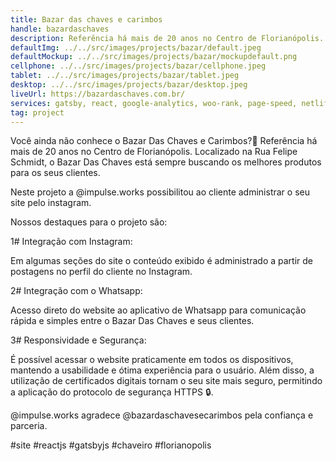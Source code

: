 ```yaml
---
title: Bazar das chaves e carimbos
handle: bazardaschaves
description: Referência há mais de 20 anos no Centro de Florianópolis. Localizado na Rua Felipe Schmidt, o Bazar Das Chaves está sempre buscando os melhores produtos para os seus clientes.
defaultImg: ../../src/images/projects/bazar/default.jpeg
defaultMockup: ../../src/images/projects/bazar/mockupdefault.png
cellphone: ../../src/images/projects/bazar/cellphone.jpeg
tablet: ../../src/images/projects/bazar/tablet.jpeg
desktop: ../../src/images/projects/bazar/desktop.jpeg
liveUrl: https://bazardaschaves.com.br/
services: gatsby, react, google-analytics, woo-rank, page-speed, netlify, seo, instagram
tag: project
---
```


Você ainda não conhece o Bazar Das Chaves e Carimbos?🔑
Referência há mais de 20 anos no Centro de Florianópolis. Localizado na Rua Felipe Schmidt, o Bazar Das Chaves está sempre buscando os melhores produtos para os seus clientes.

Neste projeto a @impulse.works possibilitou ao cliente administrar o seu site pelo instagram.

Nossos destaques para o projeto são:

1# Integração com Instagram:

Em algumas seções do site o conteúdo exibido é administrado a partir de postagens no perfil do cliente no Instagram.

2# Integração com o Whatsapp:

Acesso direto do website ao aplicativo de Whatsapp para comunicação rápida e simples entre o Bazar Das Chaves e seus clientes.

3# Responsividade e Segurança:

É possível acessar o website praticamente em todos os dispositivos, mantendo a usabilidade e ótima experiência para o usuário. Além disso, a utilização de certificados digitais tornam o seu site mais seguro, permitindo a aplicação do protocolo de segurança HTTPS 🔒.

@impulse.works agradece @bazardaschavesecarimbos pela confiança e parceria.

#site #reactjs #gatsbyjs #chaveiro #florianopolis
